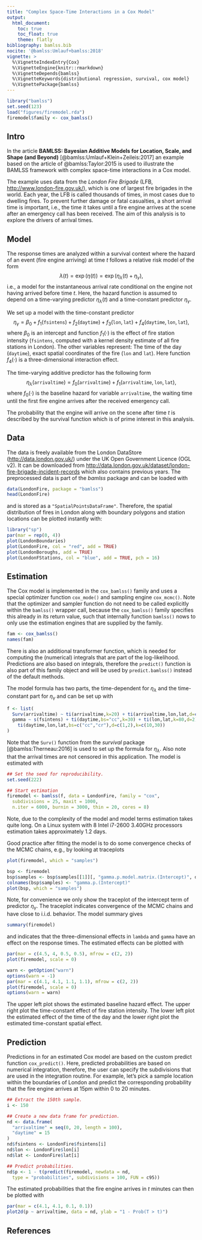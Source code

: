 ```yaml
---
title: "Complex Space-Time Interactions in a Cox Model"
output:
  html_document:
    toc: true
    toc_float: true
    theme: flatly
bibliography: bamlss.bib
nocite: '@bamlss:Umlauf+bamlss:2018'
vignette: >
  %\VignetteIndexEntry{Cox}
  %\VignetteEngine{knitr::rmarkdown}
  %\VignetteDepends{bamlss}
  %\VignetteKeywords{distributional regression, survival, cox model}
  %\VignettePackage{bamlss}
---
```


```r
library("bamlss")
set.seed(123)
load("figures/firemodel.rda")
firemodel$family <- cox_bamlss()
```

## Intro

In the article **BAMLSS: Bayesian Additive Models for Location, Scale, and Shape (and Beyond)**
[@bamlss:Umlauf+Klein+Zeileis:2017] an example based on the article of @bamlss:Taylor:2015 is
used to illustrate the BAMLSS framework with complex space-time interactions in a Cox model.

The example uses data from the _London Fire Brigade_
(LFB, [http://www.london-fire.gov.uk/](http://www.london-fire.gov.uk/)), which is one of largest
fire brigades  in the world. Each year, the LFB is called thousands of times, in most cases due to
dwelling fires. To prevent further damage or fatal casualties, a short arrival time is important,
i.e., the time it takes until a fire engine arrives at the scene after an emergency call has been
received. The aim of this analysis is to explore the drivers of arrival times.

## Model

The response times are analyzed within a survival context where the
hazard of an event (fire engine arriving) at time $t$ follows a relative risk model of the form
$$
\lambda(t) = \exp\left(\eta(t)\right) =  \exp\left( \eta_{\lambda}(t) + \eta_{\gamma} \right),
$$
i.e., a model for the instantaneous arrival rate conditional on the engine not having arrived before
time $t$. Here, the hazard function is assumed to depend on a time-varying predictor
$\eta_{\lambda}(t)$ and a time-constant predictor $\eta_{\gamma}$.

We set up a model with the time-constant predictor
$$
\eta_{\gamma} = \beta_0 + f_1(\texttt{fsintens}) + f_2(\texttt{daytime}) +
  f_3(\texttt{lon}, \texttt{lat}) + f_4(\texttt{daytime}, \texttt{lon}, \texttt{lat}),
$$
where $\beta_0$ is an intercept and function $f_1( \cdot )$ is the effect of fire station intensity
(`fsintens`, computed with a kernel density estimate of all fire stations in London). The other
variables represent: The time of the day (`daytime`), exact spatial coordinates of the fire
(`lon` and `lat`). Here function $f_4( \cdot )$ is a three-dimensional interaction effect.

The time-varying additive predictor has the following form
$$
\eta_{\lambda}(\texttt{arrivaltime}) = f_0(\texttt{arrivaltime}) + f_1(\texttt{arrivaltime}, \texttt{lon}, \texttt{lat}),
$$
where $f_0( \cdot )$ is the baseline hazard for variable `arrivaltime`, the waiting time until the
first fire engine arrives after the received emergency call.

The probability that the engine will arrive on the scene after time $t$ is described by the survival
function
\begin{equation} \label{eqn:surv}
S(t) = \mathrm{Prob}(T > t) = \exp \, \left( -\int_0^t \lambda(u)du \right),
\end{equation}
which is of prime interest in this analysis.

## Data

The data is freely available from the London DataStore
([http://data.london.gov.uk/](http://data.london.gov.uk/)) under the UK
Open Government Licence (OGL v2). It can be downloaded from
[http://data.london.gov.uk/dataset/london-fire-brigade-incident-records](http://data.london.gov.uk/dataset/london-fire-brigade-incident-records)
which also contains previous years. The preprocessed data is part of the _bamlss_ package and
can be loaded with
```r
data(LondonFire, package = "bamlss")
head(LondonFire)
```
and is stored as a `"SpatialPointsDataFrame"`. Therefore, the spatial distribution of fires in
London along with boundary polygons and station locations can be plotted instantly with:
```r
library("sp")
par(mar = rep(0, 4))
plot(LondonBoundaries)
plot(LondonFire, col = "red", add = TRUE)
plot(LondonBoroughs, add = TRUE)
plot(LondonFStations, col = "blue", add = TRUE, pch = 16)
```

## Estimation

The Cox model is implemented in the `cox_bamlss()` family and uses a special optimizer function
`cox_mode()` and sampling engine `cox_mcmc()`. Note that the optimizer and sampler function do
not need to be called explicitly within the `bamlss()` wrapper call, because the `cox_bamlss()`
family specifies this already in its return value, such that internally function `bamlss()`
nows to only use the estimation engines that are supplied by the family.
```r
fam <- cox_bamlss()
names(fam)
```
There is also an additional transformer function, which is needed for computing the (numerical)
integrals that are part of the log-likelihood. Predictions are also based on integrals, therefore
the `predict()` function is also part of this family object and will be used by `predict.bamlss()`
instead of the default methods.

The model formula has two parts, the time-dependent for $\eta_{\lambda}$ and the time-constant
part for $\eta_{\gamma}$ and can be set up with
```r
f <- list(
  Surv(arrivaltime) ~ ti(arrivaltime,k=20) + ti(arrivaltime,lon,lat,d=c(1,2),k=c(5,30)),
  gamma ~ s(fsintens) + ti(daytime,bs="cc",k=30) + ti(lon,lat,k=80,d=2) +
    ti(daytime,lon,lat,bs=c("cc","cr"),d=c(1,2),k=c(10,30))
)
```
Note that the `Surv()` function from the _survival_ package [@bamlss:Therneau:2016] is used to
set up the formula for $\eta_{\lambda}$. Also note that the arrival times are not censored
in this application. The model is estimated with
```r
## Set the seed for reproducibility.
set.seed(222)

## Start estimation
firemodel <- bamlss(f, data = LondonFire, family = "cox",
  subdivisions = 25, maxit = 1000,
  n.iter = 6000, burnin = 3000, thin = 20, cores = 8)
```
Note, due to the complexity of the model and model terms estimation takes quite long. On a Linux
system with 8 Intel i7-2600 3.40GHz processors estimation takes approximately 1.2 days.

Good practice after fitting the model is to do some convergence checks of the MCMC chains, e.g.,
by looking at traceplots
```r
plot(firemodel, which = "samples")
```
```r
bsp <- firemodel
bsp$samples <- bsp$samples[[1]][, "gamma.p.model.matrix.(Intercept)", drop = FALSE]
colnames(bsp$samples) <- "gamma.p.(Intercept)"
plot(bsp, which = "samples")
```
Note, for convenience we only show the traceplot of the intercept term of predictor $\eta_{\gamma}$.
The traceplot indicates convergence of the MCMC chains and have close to i.i.d. behavior.
The model summary gives
```r
summary(firemodel)
```
and indicates that the three-dimensional effects in `lambda` and `gamma` have an effect on the
response times. The estimated effects can be plotted with
```r
par(mar = c(4.5, 4, 0.5, 0.5), mfrow = c(2, 2))
plot(firemodel, scale = 0)
```
```r
warn <- getOption("warn")
options(warn = -1)
par(mar = c(4.1, 4.1, 1.1, 1.1), mfrow = c(2, 2))
plot(firemodel, scale = 0)
options(warn = warn)
```
The upper left plot shows the estimated baseline hazard effect. The upper right plot the time-constant
effect of fire station intensity. The lower left plot the estimated effect of the time of the day
and the lower right plot the estimated time-constant spatial effect.

## Prediction

Predictions in for an estimated Cox model are based on the custom predict function `cox_predict()`.
Here, predicted probabilities are based on numerical integration, therefore, the user can specify
the subdivisions that are used in the integration routine. For example, let's pick a sample
location within the boundaries of London and predict the corresponding probability that the
fire engine arrives at 15pm within 0 to 20 minutes.
```r
## Extract the 150th sample.
i <- 150

## Create a new data frame for prediction.
nd <- data.frame(
  "arrivaltime" = seq(0, 20, length = 100),
  "daytime" = 15
)
nd$fsintens <- LondonFire$fsintens[i]
nd$lon <- LondonFire$lon[i]
nd$lat <- LondonFire$lat[i]

## Predict probabilities.
nd$p <- 1 - t(predict(firemodel, newdata = nd,
  type = "probabilities", subdivisions = 100, FUN = c95))
```
The estimated probabilities that the fire engine arrives in $t$ minutes can then be plotted with
```r
par(mar = c(4.1, 4.1, 0.1, 0.1))
plot2d(p ~ arrivaltime, data = nd, ylab = "1 - Prob(T > t)")
```

## References

